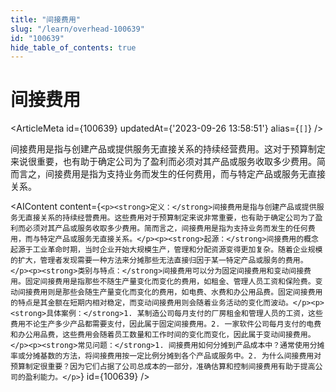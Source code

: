 ```yaml
---
title: "间接费用"
slug: "/learn/overhead-100639"
id: "100639"
hide_table_of_contents: true
---
```



# 间接费用

<ArticleMeta id={100639} updatedAt={'2023-09-26 13:58:51'} alias={`[]`} />
<div className='border-solid border-b border-t-0 my-4 border-[var(--ifm-color-gray-300)]' />

间接费用是指与创建产品或提供服务无直接关系的持续经营费用。这对于预算制定来说很重要，也有助于确定公司为了盈利而必须对其产品或服务收取多少费用。简而言之，间接费用是指为支持业务而发生的任何费用，而与特定产品或服务无直接关系。

<AIContent content={`<p><strong>定义：</strong>间接费用是指与创建产品或提供服务无直接关系的持续经营费用。这些费用对于预算制定来说非常重要，也有助于确定公司为了盈利而必须对其产品或服务收取多少费用。简而言之，间接费用是指为支持业务而发生的任何费用，而与特定产品或服务无直接关系。</p><p><strong>起源：</strong>间接费用的概念起源于工业革命时期，当时企业开始大规模生产，管理和分配资源变得更加复杂。随着企业规模的扩大，管理者发现需要一种方法来分摊那些无法直接归因于某一特定产品或服务的费用。</p><p><strong>类别与特点：</strong>间接费用可以分为固定间接费用和变动间接费用。固定间接费用是指那些不随生产量变化而变化的费用，如租金、管理人员工资和保险费。变动间接费用则是那些会随生产量变化而变化的费用，如电费、水费和办公用品费。固定间接费用的特点是其金额在短期内相对稳定，而变动间接费用则会随着业务活动的变化而波动。</p><p><strong>具体案例：</strong>1. 某制造公司每月支付的厂房租金和管理人员的工资，这些费用不论生产多少产品都需要支付，因此属于固定间接费用。2. 一家软件公司每月支付的电费和办公用品费，这些费用会随着员工数量和工作时间的变化而变化，因此属于变动间接费用。</p><p><strong>常见问题：</strong>1. 间接费用如何分摊到产品成本中？通常使用分摊率或分摊基数的方法，将间接费用按一定比例分摊到各个产品或服务中。2. 为什么间接费用对预算制定很重要？因为它们占据了公司总成本的一部分，准确估算和控制间接费用有助于提高公司的盈利能力。</p>`} id={100639} />
